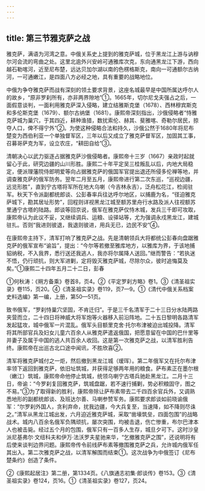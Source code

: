 ```yaml
---
---
---
```

title: 第三节雅克萨之战
---



雅克萨，满语为河湾之意。中俄关系史上提到的雅克萨城，位于黑龙江上游与讷穆尔河会流的弯曲之处。这里北逾外兴安岭可通雅库次克，东向通黑龙江下游，西向越石勒喀河，近至尼布楚，远达贝加尔湖以南的色楞格斯克，南向一可通额尔古纳河，一可通嫩江，是四面八方必经之地，具有重要的战略地位。

中俄为争夺雅克萨而战有深刻的领土要求背景，这座名城最早是中国所属达呼尔人的故乡，“原非罗刹所有，亦非两界隙地”①。1665年，切尔尼戈夫强占之后，一面假意谈判，一面利用雅克萨深入侵略，建立结雅斯克堡（1678）、西林穆宾斯克和多伦斯克堡（1679）、额尔古纳堡（1681）。康熙帝深刻指出，沙俄侵略者“恃雅克萨城为巢穴，于其四近，耕种渔猎，数扰索伦、赫其、斐雅喀、奇勒尔居民，掠夺人口，俾不得宁外”②。为使这种侵略合法和持久，沙俄公然于1680年将尼布楚变为西伯利亚一个单独督军区，三年以后又成立了雅克萨督军区，加固其工事，召募哥萨克为军，设立农庄，“耕田自给”③。

清朝决心以武力驱逐占据雅克萨沙俄侵略者。康熙帝十三岁（1667）亲政时起就留心于此，研究边疆的山川形胜。康熙二十年平定吴三桂叛乱以后，内地大局稳定，便派理藩院侍郎明爱等向占据雅克萨的俄国军官提出退还所侵多伦禅等地，并调查雅克萨的俄军防务。翌年二月至五月，康熙帝进行第二次东巡，“巡视边疆，远览形胜”，直到宁古塔将军所在地大乌喇（今吉林永吉），泛舟松花江，检阅驻军。秋天下令派副都统郎谈、公彭春率兵往达呼尔地区，以捕鹿为名，“径迫雅克萨城下，勘其居址形势”，回程则详视黑龙江城至额苏里舟行水路及派人往视额苏里通宁古塔的陆路。郎谈等回京说，俄军在雅克萨仅恃木城，发兵三千即可攻取，康熙帝认为此议不妥，又继续调兵、运粮、设驿站等，尤为强调永戍黑龙江，建城驻扎。否则“我进则彼退，我退则彼进，用兵无已，边民不安”④。

在康熙帝主持下，清军打响了雅克萨之战。先是清朝领兵大将都统公彭春向盘踞雅克萨的俄军宣布“谕旨”，提出：“今尔等若撤至雅库地方，以雅库为界，于该地捕貂纳税，不入我界，悉行送还我逃人，我亦将尔属降人送回。”继而警告：“若执迷不悟，仍行顽抗，则大军进剿，定将毁灭雅克萨城，尽除尔众，彼时追悔莫及矣。”①康熙二十四年五月二十二日，彭春

①何秋涛：《朔方备乘》卷首8，页4。②《平定罗刹方略》卷1。③《清圣祖实录》卷115，页20。④《清圣祖实录》卷119，页7—9。①《清代中俄关系档案史料选编》第一编，上册，第50—51页。

致书俄军，“罗刹恃巢穴坚固，不肯迁归”。于是三千名清军于二十三日分水陆两路夹营而立，二十四日将神威大将军炮等火器移入前沿阵地。二十五日黎明各路清军发起猛攻，城中俄军一片混乱。俄军头目额里克舍·托尔布津被迫出城投降。清军将其所部官兵及妇女儿童六百余人从雅克萨遣返俄国，把愿意留在中国的巴什里等并妻子及属于中国的逃人共百余人收回。这是第一次雅克萨之战，以清军胜利告终。康熙帝在出巡古北口途中闻讯，不胜欣喜②。

清军将雅克萨城付之一炬，然后撤到黑龙江城（瑷珲）。第二年俄军又在托尔布津率领下返回到雅克萨，依旧址筑城，并获得足够两年用的粮食。萨布素正在墨尔根（嫩江）筑城，康熙帝命他停止筑城，统领乌喇宁古塔兵驰赴黑龙江。二月十三日，帝谕：“今罗刹复回雅克萨，筑城盘踞，若不速行捕剿，势必积粮固守，图之不易。”③为了取得新的胜利，康熙帝除让萨布素带去二千四百余官兵外，又调熟悉地形的副都统郎谈、及班达尔善、马喇参赞军务。康熙要求郎谈如前晓谕俄军：“尔罗刹外国人，贪利弃命，扰我边疆，今大兵复至，当速降，如不降则尽诛之。”清军从黑龙江城出发，六月迫近雅克萨城，采取“凿壕筑垒，四面包围”的战略战术。城内八百余名俄军负隅顽抗，屡次突围，均被击退，伤亡惨重，布尔巴津本人也被击毙。经过五个月的包围，俄军只有一百多人生存，城旦夕可下。这时沙皇派尼基弗尔·文纽科夫和伊万·法沃罗夫星驰来华，“乞撤雅克萨之围”，还说明将有后使来谈判边界问题。康熙帝传令前线萨布素等撤围雅克萨之兵，允许城内俄军任其出入。第二次雅克萨之战，以清军解围而结束①。这次战争为中俄签订《尼布楚条约》创造了条件。

②《康熙起居注》第二册，第1334页。《八旗通志初集·郎谈传》卷153。③《清圣祖实录》卷124，页16。①《清圣祖实录》卷127，页24。